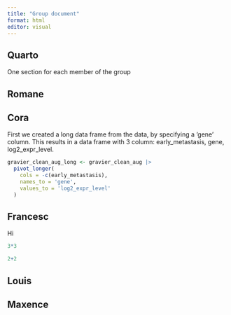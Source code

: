 ```yaml
---
title: "Group document"
format: html
editor: visual
---
```


## Quarto

One section for each member of the group

## Romane

## Cora

First we created a long data frame from the data, by specifying a 'gene' column. This results in a data frame with 3 column: early_metastasis, gene, log2_expr_level.

```r
gravier_clean_aug_long <- gravier_clean_aug |> 
  pivot_longer(
    cols = -c(early_metastasis),
    names_to = 'gene',
    values_to = 'log2_expr_level'
  )
```

## Francesc

Hi

```r
3*3
```

```r
2+2
```

## Louis

## Maxence

## 
